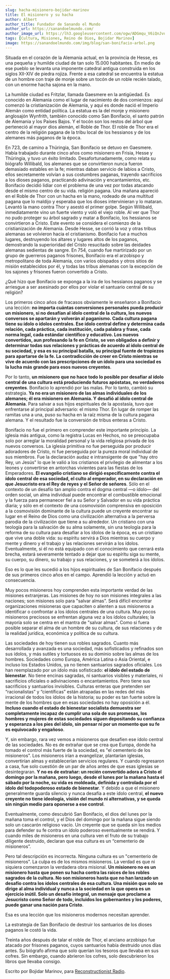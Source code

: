```yaml
---
slug: hacha-misionero-bojidar-marinov
title: El misionero y su hacha
author: Albert
author_title: Fundador de Sanando el Mundo
author_url: https://sanandoelmundo.com/
author_image_url: https://lh3.googleusercontent.com/ogw/ADGmqu_V6iQnJvuIOUFQJ8ebZQW6vvBd8lk0fipmF92Z
tags: [Cultura, Misiones, Reino de Dios, Bojidar Marinov]
image: https://sanandoelmundo.com/img/blog/san-bonifacio-arbol.png
---
```



<Redirect to="/articles/el-hacha-del-misionero" />

Situada en el corazón de la Alemania actual, en la provincia de Hesse, es una pequeña y humilde ciudad de tan solo 15.000 habitantes. En medio de ese pueblo se levanta una imponente catedral antigua construida en los siglos XII-XIV de piedra rojiza. Frente a esa catedral se encuentra la estatua de un hombre con traje de monje sobre un tocón de un roble recién talado, con un enorme hacha sajona en la mano.

La humilde ciudad es Fritzlar, llamada Gaesmere en la antigüedad. Es conocido en Alemania como el lugar de nacimiento de dos comienzos: aquí comenzó la cristianización de Alemania, y aquí es donde nació el Imperio Alemán como entidad política. La estatua es la del monje y misionero anglosajón Wynfrith, también conocido como San Bonifacio, el santo patrón de Alemania y los Países Bajos. Y el tocón son los restos del árbol que perteneció al mayor dios alemán, el Roble de Thor. El roble de Thor era el centro de la religión pagana de la tribu local de los hessianos y de los alemanes más paganos de la época.

<!--truncate-->

En 723, de camino a Thüringia, San Bonifacio se detuvo en Gaesmere. Había trabajado durante cinco años como misionero en Frisia, Hesse y Thüringia, y tuvo un éxito limitado. Desafortunadamente, como relata su biógrafo Willibald, los alemanes que se convirtieron nunca fueron demasiado estables en la fe; mientras daban servicio de labios a Cristo, ellos secretamente volvían a sus costumbres paganas, trayendo sacrificios a los dioses paganos, practicando adivinación y encantamientos, etc. Bonifacio decidió lidiar con el problema de una vez por todas atacando desde el mismo centro de su vida. religión pagana. Una mañana apareció en el Roble de Thor con un hacha en la mano, rodeado de una multitud pagana que lo maldijo y esperaba que los dioses intervinieran y lo mataran. Levantó la mano contra Thor y asestó el primer golpe. Según Willibald, inmediatamente vino un fuerte viento y voló el viejo roble. Al ver que Thor no pudo proteger su árbol sagrado y matar a Bonifacio, los hessianos se convirtieron a Cristo. Este evento se considera el comienzo de la cristianización de Alemania. Desde Hesse, se corrió la voz y otras tribus alemanas se volvieron hacia el cristianismo. Bonifacio fue a muchos lugares, destruyendo los altares y lugares altos de los paganos, demostrando la superioridad del Cristo resucitado sobre las deidades alemanas sedientas de sangre. En 754, cuando fue martirizado por un grupo de guerreros paganos frisones, Bonifacio era el arzobispo y metropolitano de toda Alemania, con varios obispados y otros sitios de misión establecidos por él, y todas las tribus alemanas con la excepción de los sajones y frisones fueron convertido a Cristo.

¿Qué hizo que Bonifacio se exponga a la ira de los hessianos paganos y se arriesgue a ser asesinado por ellos por violar el santuario central de su religión?

Los primeros cinco años de fracasos obviamente le enseñaron a Bonifacio una lección: **no importa cuántas conversiones personales pueda producir un misionero, si no desafían al ídolo central de la cultura, los nuevos conversos se apartarán y volverán al paganismo. Cada cultura pagana tiene su ídolo o ídolos centrales. Ese ídolo central define y determina cada relación, cada práctica, cada institución, cada palabra y frase, cada norma legal, cada estándar científico y educativo. Los nuevos convertidos, aun profesando la fe en Cristo, se ven obligados a definir y determinar todas sus relaciones y prácticas de acuerdo al ídolo central de su sociedad, y esa es su principal batalla, su principal fuente de tropiezos para apartarse de la fe. La contradicción de creer en Cristo mientras se vive de acuerdo con las prescripciones de un ídolo para una sociedad es la lucha más grande para esos nuevos creyentes**.

Por lo tanto, **un misionero que no hace todo lo posible por desafiar al ídolo central de una cultura está produciendo futuros apóstatas, no verdaderos creyentes**. Bonifacio lo aprendió por las malas. Por lo tanto, cambió su estrategia. **Ya no era un misionero de las almas individuales de los alemanes; él era misionero en Alemania. Y desafió al ídolo central de Alemania**. Para salvar a sus hijos espirituales de la apostasía, tuvo que enfrentarse al principal adversario: el mismo Thor. En lugar de romper las ramitas una a una, puso su hacha en la raíz misma de la cultura pagana alemana. Y el resultado fue la conversión de tribus enteras a Cristo.

Bonifacio no fue el primero en comprender este importante principio. La iglesia más antigua, como la registra Lucas en Hechos, no se preocupaba solo por arreglar la moralidad personal y la vida religiosa privada de los nuevos conversos. La iglesia primitiva no fue perseguida por producir adoradores de Cristo, ni fue perseguida por la pureza moral individual de sus miembros. Fue la declaración audaz e intransigente de que "hay otro Rey, un Jesús" lo que le valió a los cristianos el privilegio de alimentar a los leones y convertirse en antorchas vivientes para las fiestas de los Emperadores. **El evangelio cristiano se dirigió específicamente contra el ídolo central de esa sociedad, el culto al emperador, en su declaración en que Jesucristo era el Rey de reyes y el Señor de señores**. Sólo en el contexto de un desafío tan amplio contra el dogma central —o ídolo— del orden social, un alma individual puede encontrar el combustible emocional y la fuerza para permanecer fiel a su Señor y Salvador en su vida práctica diaria; y sólo en el contexto de una cosmovisión comprensiva en oposición a la cosmovisión dominante de la cultura puede un creyente encontrar su lugar en el Reino de Dios como una civilización alternativa a la perversa parodia de la civilización que tiene a su alrededor. Un cristiano con una teología para la salvación de su alma solamente, sin una teología para la reforma de su cultura para desafiar a los ídolos de la época, es un cristiano que vive una doble vida: su espíritu servirá a Dios mientras su cuerpo y mente y dinero y el trabajo y las relaciones servirán a los ídolos. Eventualmente, si él no está equipado con el conocimiento que cerrará esta brecha, estará severamente tentado a dejar que su espíritu siga su mente, su cuerpo, su dinero, su trabajo y sus relaciones, y se someterá a los ídolos.

Eso es lo que les sucedió a los hijos espirituales de San Bonifacio después de sus primeros cinco años en el campo. Aprendió la lección y actuó en consecuencia.

Muy pocos misioneros hoy comprenden esta importante verdad de las misiones extranjeras. Las misiones de hoy no son misiones integrales a las naciones; son misiones solo para "salvar almas". Será difícil encontrar organizaciones misioneras que capaciten o alienten a sus misioneros a identificar o confrontar a los ídolos centrales de una cultura. Muy pocos misioneros preciosos se enfrentan alguna vez a los ídolos culturales; la mayoría solo se centra en el mantra de "salvar almas". Como si fuera posible separar el alma de un hombre de su cultura, de sus relaciones y de la realidad jurídica, económica y política de su cultura.

Las sociedades de hoy tienen sus robles sagrados. Cuanto más desarrollada y avanzada es una sociedad, más sofisticados y refinados son sus ídolos, y más sutiles y tortuosos es su dominio sobre las almas de los hombres. Sociedades como Europa, América Latina o Asia Oriental, e incluso los Estados Unidos, ya no tienen santuarios sagrados oficiales. Los han reemplazado por un ídolo más sofisticado: **el ídolo del estado de bienestar**. No tiene encinas sagradas, ni santuarios visibles y materiales, ni sacrificios oficiales o adivinaciones o encantamientos. Pero tiene sus sacrificios y santuarios invisibles. Culturas enteras que pretenden ser “racionalistas” y “científicas” están atrapadas en las redes del más irracional de todos los ídolos de la historia; su poder es tan fuerte sobre la mente de los hombres que en esas sociedades no hay oposición a él. **Incluso cuando el estado de bienestar socialista demuestra ser completamente incapaz de cumplir una sola de sus promesas, los hombres y mujeres de estas sociedades siguen depositando su confianza y esperanza a los pies del ídolo, sin pensar ni por un momento que su fe es equivocado y engañoso**.

Y, sin embargo, rara vez vemos a misioneros que desafíen ese ídolo central de las sociedades. No es de extrañar que se crea que Europa, donde ha tomado el control más fuerte de la sociedad, es "el cementerio de los misioneros". Los misioneros irían a evangelizar, plantarían iglesias, convertirían almas y establecerían servicios regulares. Y cuando regresaron a casa, fue solo cuestión de un par de años antes de que esas iglesias se desintegraran. **Y no es de extrañar: un recién convertido adora a Cristo el domingo por la mañana, pero luego, desde el lunes por la mañana hasta el sábado por la noche, su vida es moldeada, definida y controlada por el ídolo del todopoderoso estado de bienestar**. Y debido a que el misionero generalmente guarda silencio y nunca desafía a este ídolo central, **el nuevo creyente no tiene ideología, visión del mundo ni alternativas, y se queda sin ningún medio para oponerse a ese control**.

Eventualmente, como descubrió San Bonifacio, el dios del lunes por la mañana toma el control, y el Dios del domingo por la mañana sigue siendo solo un cascarón religioso vacío. Un creyente que se queda sin los medios para defender su fe contra un ídolo poderoso eventualmente se rendirá. Y cuando miles de misioneros en una cultura ven el fruto de su trabajo diligente destruido, declaran que esa cultura es un “cementerio de misioneros”.

Pero tal descripción es incorrecta. Ninguna cultura es un "cementerio de misioneros". La culpa es de los mismos misioneros. La verdad es que ni siquiera comenzaron la verdadera obra misional. **Un misionero no es un misionero hasta que ponen su hacha contra las raíces de los robles sagrados de la cultura. No son misioneros hasta que no han lanzado un desafío contra los ídolos centrales de esa cultura. Una misión que solo se dirige al alma individual y nunca a la sociedad en la que opera es un ejercicio inútil. Solo un desafío integral, un mensaje que proclame a Jesucristo como Señor de todo, incluidos los gobernantes y los poderes, puede ganar una nación para Cristo**.

Esa es una lección que los misioneros modernos necesitan aprender.

La estrategia de San Bonifacio de destruir los santuarios de los dioses paganos le costó la vida.

Treinta años después de talar el roble de Thor, el anciano arzobispo fue atacado por frisones paganos, cuyos santuarios había destruido unos días antes. Su biógrafo afirma que solo querían los tesoros que llevaba en sus cofres. Sin embargo, cuando abrieron los cofres, solo descubrieron los libros que llevaba consigo.

<div className="alert alert--secondary" role="info">
  Escrito por Bojidar Marinov, para <a href="https://www.reconstructionistradio.com/">Reconstructionist Radio</a>.
</div>